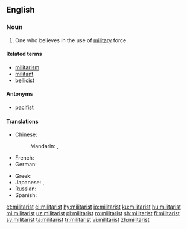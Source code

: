 ==English==
===Noun===
{{en-noun}}

# One who believes in the use of [[military]] force.

====Related terms====
* [[militarism]]
* [[militant]]
* [[bellicist]]

====Antonyms====
* [[pacifist]]

====Translations====
{{trans-top|one who believes in military force}}
* Chinese:
*: Mandarin: {{t|cmn|軍國主義者|sc=Hani}}, {{t+|cmn|军国主义者|tr=jūnguózhǔyì|sc=Hani}}
* French: {{t+|fr|militariste}}
* German: {{t|de|militaristisch}}
{{trans-mid}}
* Greek: {{t+|el|στρατοκράτης|m|tr=stratokrátis}}
* Japanese: {{t+|ja|軍国主義者|tr=gunkokushugisha}}, {{t+|ja|鷹派|tr=takaha}}
* Russian: {{t+|ru|милитаристский|tr=militarístskij|sc=Cyrl}}
* Spanish: {{t|es|militarista|m|f}}
{{trans-bottom}}

[[et:militarist]]
[[el:militarist]]
[[hy:militarist]]
[[io:militarist]]
[[ku:militarist]]
[[hu:militarist]]
[[ml:militarist]]
[[uz:militarist]]
[[pl:militarist]]
[[ro:militarist]]
[[sh:militarist]]
[[fi:militarist]]
[[sv:militarist]]
[[ta:militarist]]
[[tr:militarist]]
[[vi:militarist]]
[[zh:militarist]]